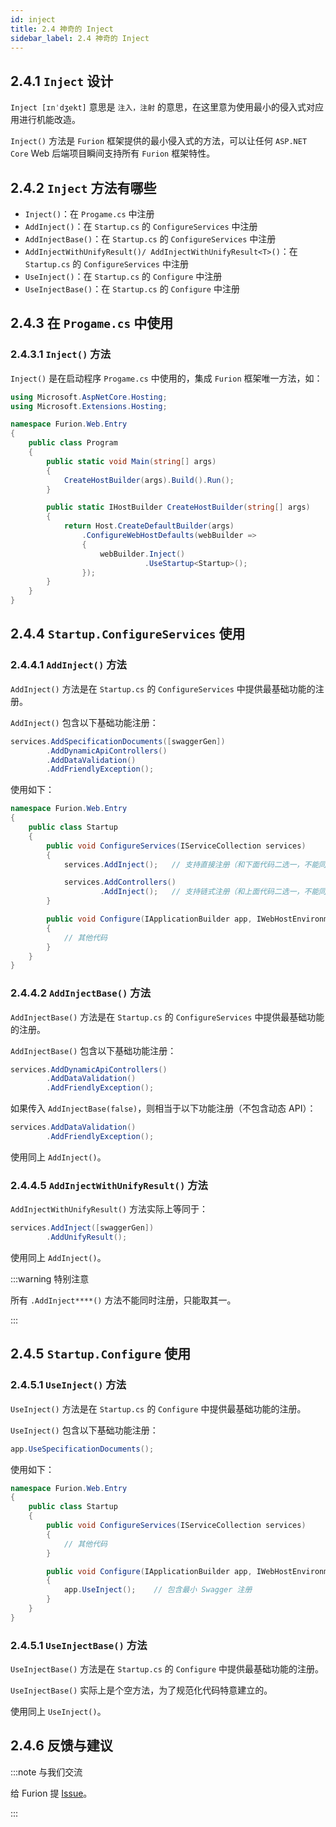 ```yaml
---
id: inject
title: 2.4 神奇的 Inject
sidebar_label: 2.4 神奇的 Inject
---
```



## 2.4.1 `Inject` 设计

`Inject [ɪnˈdʒekt]` 意思是 `注入，注射` 的意思，在这里意为使用最小的侵入式对应用进行机能改造。

`Inject()` 方法是 `Furion` 框架提供的最小侵入式的方法，可以让任何 `ASP.NET Core` Web 后端项目瞬间支持所有 `Furion` 框架特性。

## 2.4.2 `Inject` 方法有哪些

- `Inject()`：在 `Progame.cs` 中注册
- `AddInject()`：在 `Startup.cs` 的 `ConfigureServices` 中注册
- `AddInjectBase()`：在 `Startup.cs` 的 `ConfigureServices` 中注册
- `AddInjectWithUnifyResult()/ AddInjectWithUnifyResult<T>()`：在 `Startup.cs` 的 `ConfigureServices` 中注册
- `UseInject()`：在 `Startup.cs` 的 `Configure` 中注册
- `UseInjectBase()`：在 `Startup.cs` 的 `Configure` 中注册

## 2.4.3 在 `Progame.cs` 中使用

### 2.4.3.1 `Inject()` 方法

`Inject()` 是在启动程序 `Progame.cs` 中使用的，集成 `Furion` 框架唯一方法，如：

```cs {6,18} title="Furion.Web.Entry\Program.cs"
using Microsoft.AspNetCore.Hosting;
using Microsoft.Extensions.Hosting;

namespace Furion.Web.Entry
{
    public class Program
    {
        public static void Main(string[] args)
        {
            CreateHostBuilder(args).Build().Run();
        }

        public static IHostBuilder CreateHostBuilder(string[] args)
        {
            return Host.CreateDefaultBuilder(args)
                .ConfigureWebHostDefaults(webBuilder =>
                {
                    webBuilder.Inject()
                              .UseStartup<Startup>();
                });
        }
    }
}
```

## 2.4.4 `Startup.ConfigureServices` 使用

### 2.4.4.1 `AddInject()` 方法

`AddInject()` 方法是在 `Startup.cs` 的 `ConfigureServices` 中提供最基础功能的注册。

`AddInject()` 包含以下基础功能注册：

```cs
services.AddSpecificationDocuments([swaggerGen])
        .AddDynamicApiControllers()
        .AddDataValidation()
        .AddFriendlyException();
```

使用如下：

```cs {3,5,7,10}
namespace Furion.Web.Entry
{
    public class Startup
    {
        public void ConfigureServices(IServiceCollection services)
        {
            services.AddInject();   // 支持直接注册（和下面代码二选一，不能同时注册两次）

            services.AddControllers()
                    .AddInject();   // 支持链式注册（和上面代码二选一，不能同时注册两次）
        }

        public void Configure(IApplicationBuilder app, IWebHostEnvironment env)
        {
            // 其他代码
        }
    }
}
```

### 2.4.4.2 `AddInjectBase()` 方法

`AddInjectBase()` 方法是在 `Startup.cs` 的 `ConfigureServices` 中提供最基础功能的注册。

`AddInjectBase()` 包含以下基础功能注册：

```cs
services.AddDynamicApiControllers()
        .AddDataValidation()
        .AddFriendlyException();
```

如果传入 `AddInjectBase(false)`，则相当于以下功能注册（不包含动态 API）：

```cs
services.AddDataValidation()
        .AddFriendlyException();
```

使用同上 `AddInject()`。

### 2.4.4.5 `AddInjectWithUnifyResult()` 方法

`AddInjectWithUnifyResult()` 方法实际上等同于：

```cs
services.AddInject([swaggerGen])
        .AddUnifyResult();
```

使用同上 `AddInject()`。

:::warning 特别注意

所有 `.AddInject****()` 方法不能同时注册，只能取其一。

:::

## 2.4.5 `Startup.Configure` 使用

### 2.4.5.1 `UseInject()` 方法

`UseInject()` 方法是在 `Startup.cs` 的 `Configure` 中提供最基础功能的注册。

`UseInject()` 包含以下基础功能注册：

```cs
app.UseSpecificationDocuments();
```

使用如下：

```cs {3,5,12}
namespace Furion.Web.Entry
{
    public class Startup
    {
        public void ConfigureServices(IServiceCollection services)
        {
            // 其他代码
        }

        public void Configure(IApplicationBuilder app, IWebHostEnvironment env)
        {
            app.UseInject();    // 包含最小 Swagger 注册
        }
    }
}
```

### 2.4.5.1 `UseInjectBase()` 方法

`UseInjectBase()` 方法是在 `Startup.cs` 的 `Configure` 中提供最基础功能的注册。

`UseInjectBase()` 实际上是个空方法，为了规范化代码特意建立的。

使用同上 `UseInject()`。

## 2.4.6 反馈与建议

:::note 与我们交流

给 Furion 提 [Issue](https://gitee.com/dotnetchina/Furion/issues/new?issue)。

:::